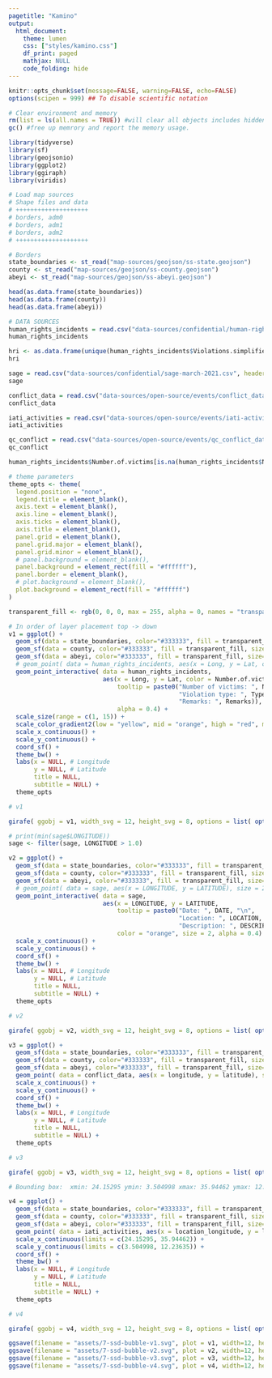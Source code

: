 ```yaml
---
pagetitle: "Kamino"
output: 
  html_document:
    theme: lumen
    css: ["styles/kamino.css"]
    df_print: paged
    mathjax: NULL
    code_folding: hide
---
```


```r

knitr::opts_chunk$set(message=FALSE, warning=FALSE, echo=FALSE)
options(scipen = 999) ## To disable scientific notation

# Clear environment and memory
rm(list = ls(all.names = TRUE)) #will clear all objects includes hidden objects.
gc() #free up memrory and report the memory usage.

library(tidyverse)
library(sf)
library(geojsonio)
library(ggplot2)
library(ggiraph)
library(viridis)

```



```r

# Load map sources
# Shape files and data
# ++++++++++++++++++++
# borders, adm0
# borders, adm1
# borders, adm2
# ++++++++++++++++++++

# Borders
state_boundaries <- st_read("map-sources/geojson/ss-state.geojson")
county <- st_read("map-sources/geojson/ss-county.geojson")
abeyi <- st_read("map-sources/geojson/ss-abeyi.geojson")

head(as.data.frame(state_boundaries))
head(as.data.frame(county))
head(as.data.frame(abeyi))

```


```r

# DATA SOURCES
human_rights_incidents = read.csv("data-sources/confidential/human-rights-incident-dataset.csv", header = TRUE, stringsAsFactors = FALSE)
human_rights_incidents

hri <- as.data.frame(unique(human_rights_incidents$Violations.simplified)) # Types.of.violation, Violations.simplified
hri

sage = read.csv("data-sources/confidential/sage-march-2021.csv", header = TRUE, stringsAsFactors = FALSE)
sage

conflict_data = read.csv("data-sources/open-source/events/conflict_data_ssd.csv", header = TRUE, stringsAsFactors = FALSE)
conflict_data

iati_activities = read.csv("data-sources/open-source/events/iati-activities.csv", header = TRUE, stringsAsFactors = FALSE)
iati_activities

qc_conflict = read.csv("data-sources/open-source/events/qc_conflict_data_ssd.csv", header = TRUE, stringsAsFactors = FALSE)
qc_conflict

```




```r

human_rights_incidents$Number.of.victims[is.na(human_rights_incidents$Number.of.victims)] <- 0

# theme parameters
theme_opts <- theme(
  legend.position = "none",
  legend.title = element_blank(),
  axis.text = element_blank(),
  axis.line = element_blank(),
  axis.ticks = element_blank(),
  axis.title = element_blank(),
  panel.grid = element_blank(),
  panel.grid.major = element_blank(),
  panel.grid.minor = element_blank(),
  # panel.background = element_blank(),
  panel.background = element_rect(fill = "#ffffff"),
  panel.border = element_blank(),
  # plot.background = element_blank(),
  plot.background = element_rect(fill = "#ffffff")
)

transparent_fill <- rgb(0, 0, 0, max = 255, alpha = 0, names = "transparent")

# In order of layer placement top -> down
v1 = ggplot() + 
  geom_sf(data = state_boundaries, color="#333333", fill = transparent_fill, size=1.0) +
  geom_sf(data = county, color="#333333", fill = transparent_fill, size=0.5) +
  geom_sf(data = abeyi, color="#333333", fill = transparent_fill, size=0.5, linetype = "dashed") +
  # geom_point( data = human_rights_incidents, aes(x = Long, y = Lat, color = Number.of.victims), size = 2, alpha = 0.8 ) +
  geom_point_interactive( data = human_rights_incidents, 
                          aes(x = Long, y = Lat, color = Number.of.victims, size = Number.of.victims,
                              tooltip = paste0("Number of victims: ", Number.of.victims, "\n",
                                               "Violation type: ", Types.of.violation, "\n",
                                               "Remarks: ", Remarks)), 
                              alpha = 0.4) +
  scale_size(range = c(1, 15)) +
  scale_color_gradient2(low = "yellow", mid = "orange", high = "red", midpoint = mean(human_rights_incidents$Number.of.victims)) +
  scale_x_continuous() +
  scale_y_continuous() +
  coord_sf() +
  theme_bw() +
  labs(x = NULL, # Longitude
       y = NULL, # Latitude
       title = NULL, 
       subtitle = NULL) +
  theme_opts

# v1

girafe( ggobj = v1, width_svg = 12, height_svg = 8, options = list( opts_sizing(rescale = TRUE, width = 0.9) ))

```



```r

# print(min(sage$LONGITUDE))
sage <- filter(sage, LONGITUDE > 1.0)

v2 = ggplot() + 
  geom_sf(data = state_boundaries, color="#333333", fill = transparent_fill, size=1.0) +
  geom_sf(data = county, color="#333333", fill = transparent_fill, size=0.5) +
  geom_sf(data = abeyi, color="#333333", fill = transparent_fill, size=0.5, linetype = "dashed") +
  # geom_point( data = sage, aes(x = LONGITUDE, y = LATITUDE), size = 2 , color = "red", alpha = 0.8 ) +
  geom_point_interactive( data = sage, 
                          aes(x = LONGITUDE, y = LATITUDE,
                              tooltip = paste0("Date: ", DATE, "\n",
                                               "Location: ", LOCATION, "\n",
                                               "Description: ", DESCRIPTION)), 
                              color = "orange", size = 2, alpha = 0.4) +
  scale_x_continuous() +
  scale_y_continuous() +
  coord_sf() +
  theme_bw() +
  labs(x = NULL, # Longitude
       y = NULL, # Latitude
       title = NULL, 
       subtitle = NULL) +
  theme_opts

# v2

girafe( ggobj = v2, width_svg = 12, height_svg = 8, options = list( opts_sizing(rescale = TRUE, width = 0.9) ))

```


```r

v3 = ggplot() + 
  geom_sf(data = state_boundaries, color="#333333", fill = transparent_fill, size=1.0) +
  geom_sf(data = county, color="#333333", fill = transparent_fill, size=0.5) +
  geom_sf(data = abeyi, color="#333333", fill = transparent_fill, size=0.5, linetype = "dashed") +
  geom_point( data = conflict_data, aes(x = longitude, y = latitude), size = 2 , color = "red", alpha = 0.8 ) +
  scale_x_continuous() +
  scale_y_continuous() +
  coord_sf() +
  theme_bw() +
  labs(x = NULL, # Longitude
       y = NULL, # Latitude
       title = NULL, 
       subtitle = NULL) +
  theme_opts

# v3

girafe( ggobj = v3, width_svg = 12, height_svg = 8, options = list( opts_sizing(rescale = TRUE, width = 0.9) ))

```


```r

# Bounding box:  xmin: 24.15295 ymin: 3.504998 xmax: 35.94462 ymax: 12.23635

v4 = ggplot() + 
  geom_sf(data = state_boundaries, color="#333333", fill = transparent_fill, size=1.0) +
  geom_sf(data = county, color="#333333", fill = transparent_fill, size=0.5) +
  geom_sf(data = abeyi, color="#333333", fill = transparent_fill, size=0.5, linetype = "dashed") +
  geom_point( data = iati_activities, aes(x = location_longitude, y = location_latitude), size = 2 , color = "red", alpha = 0.8 ) +
  scale_x_continuous(limits = c(24.15295, 35.94462)) +
  scale_y_continuous(limits = c(3.504998, 12.23635)) +
  coord_sf() +
  theme_bw() +
  labs(x = NULL, # Longitude
       y = NULL, # Latitude
       title = NULL, 
       subtitle = NULL) +
  theme_opts

# v4

girafe( ggobj = v4, width_svg = 12, height_svg = 8, options = list( opts_sizing(rescale = TRUE, width = 0.9) ))

```



```r

ggsave(filename = "assets/7-ssd-bubble-v1.svg", plot = v1, width=12, height=12)
ggsave(filename = "assets/7-ssd-bubble-v2.svg", plot = v2, width=12, height=12)
ggsave(filename = "assets/7-ssd-bubble-v3.svg", plot = v3, width=12, height=12)
ggsave(filename = "assets/7-ssd-bubble-v4.svg", plot = v4, width=12, height=12)

```


